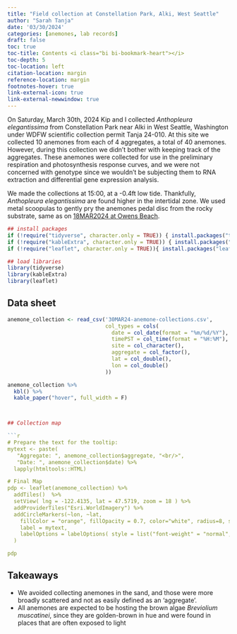 ```yaml
---
title: "Field collection at Constellation Park, Alki, West Seattle"
author: "Sarah Tanja"
date: '03/30/2024'
categories: [anemones, lab records]
draft: false
toc: true
toc-title: Contents <i class="bi bi-bookmark-heart"></i>
toc-depth: 5
toc-location: left
citation-location: margin
reference-location: margin
footnotes-hover: true
link-external-icon: true
link-external-newwindow: true
---
```


On Saturday, March 30th, 2024 Kip and I collected *Anthopleura elegantissima* from Constellation Park near Alki in West Seattle, Washington under WDFW scientific collection permit Tanja 24-010. At this site we collected 10 anemones from each of 4 aggregates, a total of 40 anemones. However, during this collection we didn't bother with keeping track of the aggregates. These anemones were collected for use in the preliminary respiration and photosynthesis response curves, and we were not concerned with genotype since we wouldn't be subjecting them to RNA extraction and differential gene expression analysis.

We made the collections at 15:00, at a -0.4ft low tide. Thankfully, *Anthopleura elegantissima* are found higher in the intertidal zone. We used metal scoopulas to gently pry the anemones pedal disc from the rocky substrate, same as on [18MAR2024 at Owens Beach](18MAR24-owens-beach.qmd).

::: column-margin

:::

```r
## install packages
if (!require("tidyverse", character.only = TRUE)) { install.packages("tidyverse")}
if (!require("kableExtra", character.only = TRUE)) { install.packages("kableExtra")}
if (!require("leaflet", character.only = TRUE)){ install.packages("leaflet")}
```

```r
## load libraries
library(tidyverse)
library(kableExtra)
library(leaflet)
```

## Data sheet

```r
anemone_collection <- read_csv('30MAR24-anemone-collections.csv',
                               col_types = cols(
                                 date = col_date(format = "%m/%d/%Y"),
                                 timePST = col_time(format = "%H:%M"),
                                 site = col_character(),
                                 aggregate = col_factor(),
                                 lat = col_double(),
                                 lon = col_double()
                               ))
```


```r
anemone_collection %>%
  kbl() %>%
  kable_paper("hover", full_width = F)



## Collection map

```r

# Prepare the text for the tooltip:
mytext <- paste(
   "Aggregate: ", anemone_collection$aggregate, "<br/>", 
   "Date: ", anemone_collection$date) %>%
  lapply(htmltools::HTML)

# Final Map
pdp <- leaflet(anemone_collection) %>% 
  addTiles()  %>% 
  setView( lng = -122.4135, lat = 47.5719, zoom = 18 ) %>% 
  addProviderTiles("Esri.WorldImagery") %>% 
  addCircleMarkers(~lon, ~lat, 
    fillColor = "orange", fillOpacity = 0.7, color="white", radius=8, stroke=FALSE,
    label = mytext,
    labelOptions = labelOptions( style = list("font-weight" = "normal", padding = "3px 8px"), textsize = "13px", direction = "auto")
  )

pdp
```

## Takeaways

-   We avoided collecting anemones in the sand, and those were more broadly scattered and not as easily defined as an 'aggregate'.
-   All anemones are expected to be hosting the brown algae *Breviolium muscatinei*, since they are golden-brown in hue and were found in places that are often exposed to light
